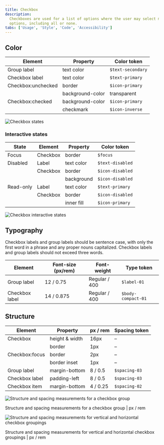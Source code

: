 ```yaml
---
title: Checkbox
description:
  Checkboxes are used for a list of options where the user may select multiple
  options, including all or none.
tabs: ['Usage', 'Style', 'Code', 'Accessibility']
---
```


## Color

| Element            | Property         | Color token       |
| ------------------ | ---------------- | ----------------- |
| Group label        | text color       | `$text-secondary` |
| Checkbox label     | text color       | `$text-primary`   |
| Checkbox:unchecked | border           | `$icon-primary`   |
|                    | background-color | transparent       |
| Checkbox:checked   | background-color | `$icon-primary`   |
|                    | checkmark        | `$icon-inverse`   |

<Row>
<Column colLg={8}>

![Checkbox states](images/checkbox-style-1.png)

</Column>
</Row>

### Interactive states

| State     | Element  | Property   | Color token      |
| --------- | -------- | ---------- | ---------------- |
| Focus     | Checkbox | border     | `$focus`         |
| Disabled  | Label    | text color | `$text-disabled` |
|           | Checkbox | border     | `$icon-disabled` |
|           |          | background | `$icon-disabled` |
| Read-only | Label    | text color | `$text-primary`  |
|           | Checkbox | border     | `$icon-disabled` |
|           |          | inner fill | `$icon-primary`  |

<Row>
<Column colLg={12}>

![Checkbox interactive states](images/checkbox-style-2.png)

</Column>
</Row>

## Typography

Checkbox labels and group labels should be sentence case, with only the first
word in a phrase and any proper nouns capitalized. Checkbox labels and group
labels should not exceed three words.

| Element        | Font-size (px/rem) | Font-weight   | Type token         |
| -------------- | ------------------ | ------------- | ------------------ |
| Group label    | 12 / 0.75          | Regular / 400 | `$label-01`        |
| Checkbox label | 14 / 0.875         | Regular / 400 | `$body-compact-01` |

## Structure

| Element        | Property       | px / rem | Spacing token |
| -------------- | -------------- | -------- | ------------- |
| Checkbox       | height & width | 16px     | –             |
|                | border         | 1px      | –             |
| Checkbox:focus | border         | 2px      | –             |
|                | border inset   | 1px      | –             |
| Group label    | margin-bottom  | 8 / 0.5  | `$spacing-03` |
| Checkbox label | padding-left   | 8 / 0.5  | `$spacing-03` |
| Checkbox item  | margin-bottom  | 4 / 0.25 | `$spacing-02` |

<div className="image--fixed">

![Structure and spacing measurements for a checkbox group](images/checkbox-style-3.png)

</div>

<Caption>
  Structure and spacing measurements for a checkbox group | px / rem
</Caption>

<div className="image--fixed">

![Structure and spacing measurements for vertical and horizontal checkbox groupings](images/checkbox-style-4.png)

</div>

<Caption>
  Structure and spacing measurements for vertical and horizontal checkbox
  groupings | px / rem
</Caption>
